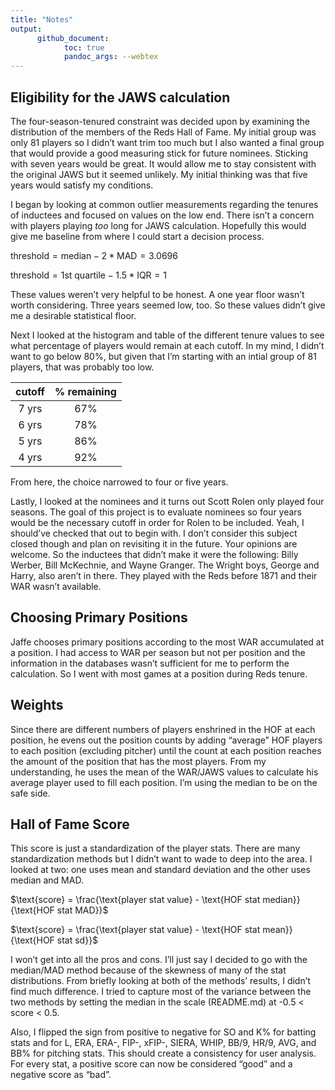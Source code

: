 ```yaml
---
title: "Notes"
output:
      github_document:
            toc: true
            pandoc_args: --webtex
---
```



## Eligibility for the JAWS calculation

The four-season-tenured constraint was decided upon by examining the distribution of the members of the Reds Hall of Fame. My initial group was only 81 players so I didn't want trim too much but I also wanted a final group that would provide a good measuring stick for future nominees. Sticking with seven years would be great. It would allow me to stay consistent with the original JAWS but it seemed unlikely. My initial thinking was that five years would satisfy my conditions. 

I began by looking at common outlier measurements regarding the tenures of inductees and focused on values on the low end. There isn't a concern with players playing *too* long for JAWS calculation. Hopefully this would give me baseline from where I could start a decision process.

$\text{threshold} = \text{median} - 2*\text{MAD} = 3.0696$

$\text{threshold} = \text{1st quartile} - 1.5*\text{IQR} = 1$

These values weren't very helpful to be honest. A one year floor wasn't worth considering. Three years seemed low, too. So these values didn't give me a desirable statistical floor.

Next I looked at the histogram and table of the different tenure values to see what percentage of players would remain at each cutoff. In my mind, I didn't want to go below 80%, but given that I'm starting with an intial group of 81 players, that was probably too low.

| cutoff | % remaining |
|:------:|:-----------:|
| 7 yrs | 67% |
| 6 yrs | 78% |
| 5 yrs | 86% |
| 4 yrs | 92% |

From here, the choice narrowed to four or five years. 

Lastly, I looked at the nominees and it turns out Scott Rolen only played four seasons. The goal of this project is to evaluate nominees so four years would be the necessary cutoff in order for Rolen to be included. Yeah, I should've checked that out to begin with. I don't consider this subject closed though and plan on revisiting it in the future. Your opinions are welcome. So the inductees that didn't make it were the following: Billy Werber, Bill McKechnie, and Wayne Granger. The Wright boys, George and Harry, also aren't in there. They played with the Reds before 1871 and their WAR wasn't available.

## Choosing Primary Positions

Jaffe chooses primary positions according to the most WAR accumulated at a position. I had access to WAR per season but not per position and the information in the databases wasn't sufficient for me to perform the calculation. So I went with most games at a position during Reds tenure.

## Weights

Since there are different numbers of players enshrined in the HOF at each position, he evens out the position counts by adding "average" HOF players to each position  (excluding pitcher) until the count at each position reaches the amount of the position that has the most players. From my understanding, he uses the mean of the WAR/JAWS values to calculate his average player used to fill each position. I'm using the median to be on the safe side.

## Hall of Fame Score

This score is just a standardization of the player stats. There are many standardization methods but I didn't want to wade to deep into the area. I looked at two: one uses mean and standard deviation and the other uses median and MAD.

$\text{score} = \frac{\text{player stat value} - \text{HOF stat median}}{\text{HOF stat MAD}}$
      
$\text{score} = \frac{\text{player stat value} - \text{HOF stat mean}}{\text{HOF stat sd}}$

I won't get into all the pros and cons. I'll just say I decided to go with the median/MAD method because of the skewness of many of the stat distributions. From briefly looking at both of the methods' results, I didn't find much difference. I tried to capture most of the variance between the two methods by setting the median in the scale (README.md) at -0.5 < score < 0.5.

Also, I flipped the sign from positive to negative for SO and K% for batting stats and for L, ERA, ERA-, FIP-, xFIP-, SIERA, WHIP, BB/9, HR/9, AVG, and BB% for pitching stats. This should create a consistency for user analysis. For every stat, a positive score can now be considered "good" and a negative score as "bad".

